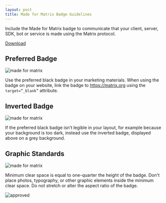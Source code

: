 ```yaml
---
layout: post
title: Made for Matrix Badge Guidelines
---
```


Include the Made for Matrix badge to communicate that your client, server, SDK, bot or service is made using the Matrix protocol.

<p><a class="recommend" href="https://drive.google.com/open?id=1VX-4R6nqKbKGZX0qS_k8QLzlzynJZIlu">Download</a></p>

## Preferred Badge

![made for matrix](/docs/projects/images//made-for-matrix.png)

Use the preferred black badge in your marketing materials. When using the badge on your website, link the badge to https://matrix.org using the `target=”_blank”` attribute.

## Inverted Badge

![made for matrix](/docs/projects/images//made-for-matrix-inverted.png)

If the preferred black badge isn’t legible in your layout, for example because your background is too dark, instead use the inverted badge, displayed above on a grey background.

## Graphic Standards

![made for matrix](/docs/projects/images//made-for-matrix-standards.png)

Minimum clear space is equal to one-quarter the height of the badge. Don't place photos, typography, or other graphic elements inside the minimum clear space. Do not stretch or alter the aspect ratio of the badge.  

![approved](/docs/projects/images//made-for-matrix-approved.png)
